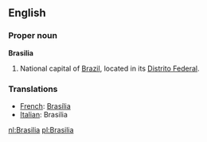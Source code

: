 ==English==

===Proper noun===
'''Brasilia'''
#National capital of [[Brazil]], located in its [[Distrito Federal]].

===Translations===

*[[French]]: [[Brasília]]
*[[Italian]]: Brasilia

[[nl:Brasilia]]
[[pl:Brasilia]]